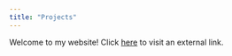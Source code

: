 ```yaml
---
title: "Projects"
---
```


Welcome to my website! Click [here](https://www.example.com) to visit an external link.
